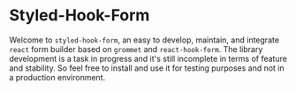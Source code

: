 
<Meta title="Example/Introduction" />

# Styled-Hook-Form

Welcome to `styled-hook-form`, an easy to develop, maintain, and integrate `react` form builder based on `grommet` and `react-hook-form`. The library development is a task in progress and it's still incomplete in terms of feature and stability. So feel free to install and use it for testing purposes and not in a production environment.